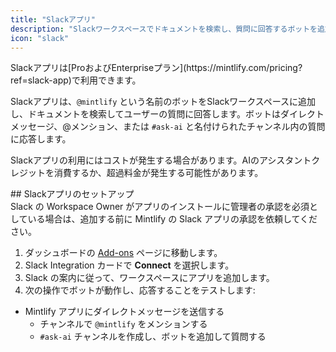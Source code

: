 ```yaml
---
title: "Slackアプリ"
description: "Slackワークスペースでドキュメントを検索し、質問に回答するボットを追加する"
icon: "slack"
---
```


<Info>
  Slackアプリは[ProおよびEnterpriseプラン](https://mintlify.com/pricing?ref=slack-app)で利用できます。
</Info>

Slackアプリは、`@mintlify` という名前のボットをSlackワークスペースに追加し、ドキュメントを検索してユーザーの質問に回答します。ボットはダイレクトメッセージ、@メンション、または `#ask-ai` と名付けられたチャンネル内の質問に応答します。

Slackアプリの利用にはコストが発生する場合があります。AIのアシスタントクレジットを消費するか、超過料金が発生する可能性があります。

<div id="setting-up-the-slack-app">
  ## Slackアプリのセットアップ
</div>

<Note>
  Slack の Workspace Owner がアプリのインストールに管理者の承認を必須としている場合は、追加する前に Mintlify の Slack アプリの承認を依頼してください。
</Note>

1. ダッシュボードの [Add-ons](https://dashboard.mintlify.com/products/addons) ページに移動します。
2. Slack Integration カードで **Connect** を選択します。
3. Slack の案内に従って、ワークスペースにアプリを追加します。
4. 次の操作でボットが動作し、応答することをテストします:

- Mintlify アプリにダイレクトメッセージを送信する
  - チャンネルで `@mintlify` をメンションする
  - `#ask-ai` チャンネルを作成し、ボットを追加して質問する